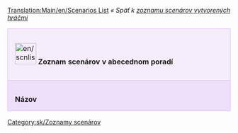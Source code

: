 [[Translation:Main/en/Scenarios List]]{{en/-}}
''« Späť k [[Main/sk/Zoznam scenárov vytvorených hráčmi|zoznamu scenárov vytvorených hráčmi]]''

{| cellspacing="3" class="mainpagetable" align="center" width="100%"
|- valign="top" 
|colspan="11" style="font-size: 100%; BACKGROUND-COLOR: #F5EDFC; border: 1px solid #E1BBFF; margin: 0; padding: 1em; text-align: left; width:14%"|[[File:en/scnlist-alphabetical.png|48px]] <font size="3">'''Zoznam scenárov v abecednom poradí'''</font>
|-
|style="font-size: 100%; BACKGROUND-COLOR: #EDDEFA; border: 1px solid #E1BBFF; margin: 0; padding: 1em 1em 0em 1em; text-align: left;"|'''Názov'''
|style="font-size: 100%; BACKGROUND-COLOR: #EDDEFA; border: 1px solid #E1BBFF; margin: 0; padding: 1em 1em 0em 1em; text-align: left;"|'''Popis'''
|style="font-size: 100%; BACKGROUND-COLOR: #EDDEFA; border: 1px solid #E1BBFF; margin: 0; padding: 1em 1em 0em 1em; text-align: left;"|'''Obtiažnosť'''
|style="font-size: 100%; BACKGROUND-COLOR: #EDDEFA; border: 1px solid #E1BBFF; margin: 0; padding: 1em 1em 0em 1em; text-align: left;"|'''Prostredie'''
|style="font-size: 100%; BACKGROUND-COLOR: #EDDEFA; border: 1px solid #E1BBFF; margin: 0; padding: 1em 1em 0em 1em; text-align: left;"|'''Veľkosť'''
|style="font-size: 100%; BACKGROUND-COLOR: #EDDEFA; border: 1px solid #E1BBFF; margin: 0; padding: 1em 1em 0em 1em; text-align: left;"|'''Reliéf'''
|style="font-size: 100%; BACKGROUND-COLOR: #EDDEFA; border: 1px solid #E1BBFF; margin: 0; padding: 1em 1em 0em 1em; text-align: left;"|'''Hustota miest'''
|style="font-size: 100%; BACKGROUND-COLOR: #EDDEFA; border: 1px solid #E1BBFF; margin: 0; padding: 1em 1em 0em 1em; text-align: left;"|'''Hustota priemyslu'''
|style="font-size: 100%; BACKGROUND-COLOR: #EDDEFA; border: 1px solid #E1BBFF; margin: 0; padding: 1em 1em 0em 1em; text-align: left;"|'''Scenár založený na reálnom svete'''
|style="font-size: 100%; BACKGROUND-COLOR: #EDDEFA; border: 1px solid #E1BBFF; margin: 0; padding: 1em 1em 0em 1em; text-align: left;"|'''Verzia OpenTTD'''
|style="font-size: 100%; BACKGROUND-COLOR: #EDDEFA; border: 1px solid #E1BBFF; margin: 0; padding: 1em 1em 0em 1em; text-align: left;"|'''Autor'''

{{en/ScenariosListRow|name=[[Main/en/(Don't) Hurt Your Eyes ;-)|(Don't) Hurt Your Eyes ;-)]]
|description=A toyland map made with the original TTD
|difficulty=[[Main/sk/Scenáre zoradené podľa obtiažnosti - Stredná|Stredná]]
|setting=[[Main/en/Scenario by Setting - Toyland|Toyland]]
|size=[[Main/en/Scenarios by Size 256x256|256x256]]
|relief=[[Main/en/Flat Scenarios|Flat]]
|towns=Normal 
|industries=[[Main/en/Scenarios by Quantity of Industries - Normal|Normal]]
|realworld=no 
|version=any
|author=[[Archive/en/Sleepie|Sleepie]] 
}}

{{en/ScenariosListRow|name=[[Main/en/A Mars Odyssey|A Mars Odyssey v0.5]]
|description=
|difficulty=[[Main/sk/Scenáre zoradené podľa obtiažnosti - Ľahká|Ľahká]]
|setting=[[Main/en/Scenario by Setting - Special|Special (Mars)]]
|size=[[Main/en/Scenarios by Size 256x256|256x256]]
|relief=[[Main/en/Flat Scenarios|Flat]]
|towns=Normal
|industries=[[Main/en/Scenarios by Quantity of Industries - Normal|Normal]]
|realworld=no
|version=0.5.0
|author=Ominus
}}

{{en/ScenariosListRow|name=[[Main/en/Alexander to Karthoum|Alexander to Karthoum]]
|description=based on a heightmap for the [http://sk.wikipedia.org/wiki/N%C3%ADl Nile]
|difficulty=[[Main/sk/Scenáre zoradené podľa obtiažnosti - Stredná|Stredná]]
|setting=[[Main/en/Scenario by Setting - Sub-Tropical|Sub-Tropical]]
|size=[[Main/en/Scenarios by Size 512x2048|512x2048]]
|relief=[[Main/en/Flat Scenarios|Flat]]
|towns=Normal
|industries=[[Main/en/Scenarios by Quantity of Industries - Normal|Normal]]
|realworld=[[Main/en/Scenarios Based on Real World|The Nile from the delta to Karthoum]]
|version=0.5.0
|author=thebrightside
}}

{{en/ScenariosListRow|name=[[Main/en/Europe|CarstsEuropeScenario]]
|description=Europe based on NASA SRTM-Data
|difficulty=[[Main/sk/Scenáre zoradené podľa obtiažnosti - Stredná|Stredná]]
|setting=[[Main/en/Scenario by Setting - Temperate|Temperate]]
|size=[[Main/en/Scenarios by Size 2048x2048|2048x2048]]
|relief=[[Main/en/Mixed Relief Scenarios|Mixed]]
|towns=High
|industries=[[Main/en/Scenarios by Quantity of Industries - High|High]]
|realworld=[[Main/en/Scenarios Based on Real World|Europe]]
|version=0.5.0
|author=[[Archive/en/CARST|CARST]]
}}

{{en/ScenariosListRow|name=[[Main/en/CarstsMonsterScenario v3|CarstsMonsterScenario_v3]]
|description=Hundreds of cities and industries
|difficulty=[[Main/sk/Scenáre zoradené podľa obtiažnosti - Ľahká|Ľahká]]
|setting=[[Main/en/Scenario by Setting - Temperate|Temperate]]
|size=[[Main/en/Scenarios by Size 2048x2048|2048x2048]]
|relief=[[Main/en/Flat Scenarios|Flat]]
|towns=High
|industries=[[Main/en/Scenarios by Quantity of Industries - High|High]]
|realworld=no
|version=0.5.0
|author=[[Archive/en/CARST|CARST]]
}}

{{en/ScenariosListRow|name=[[Main/en/CarstsTrainingScenario v3|CarstsTrainingScenario_v3]]
|description=Six-city training ground
|difficulty=[[Main/sk/Scenáre zoradené podľa obtiažnosti - Ľahká|Ľahká]]
|setting=[[Main/en/Scenario by Setting - Temperate|Temperate]]
|size=[[Main/en/Scenarios by Size 256x256|256x256]]
|relief=[[Main/en/Very Flat Scenarios|Very Flat]]
|towns=Low
|industries=[[Main/en/Scenarios by Quantity of Industries - High|High]]
|realworld=no
|version=0.6.0
|author=[[Archive/en/CARST|CARST]]
}}

{{en/ScenariosListRow|name=[[Main/en/CarstsWorldScenario|CarstsWorldScenario]]
|description=Planet earth based on satellite-data
|difficulty=[[Main/sk/Scenáre zoradené podľa obtiažnosti - Stredná|Stredná]]
|setting=[[Main/en/Scenario by Setting - Temperate|Temperate]]
|size=[[Main/en/Scenarios with greater Size than 2048x2048 or Size not listed|8192x4096]]
|relief=[[Main/en/Mixed Relief Scenarios|Mixed]]
|towns=Normal
|industries=[[Main/en/Scenarios by Quantity of Industries - Normal|Normal]]
|realworld=[[Main/en/Scenarios Based on Real World|Earth]]
|version=0.6.0
|author=[[Archive/en/CARST|CARST]]
}}

{{en/ScenariosListRow|name=[[Main/en/Chatham Islands|Chatham Islands v0.5]]
|description=New Zealand's [http://en.wikipedia.org/wiki/Chatham_Islands Chatham Islands]
|difficulty=[[Main/sk/Scenáre zoradené podľa obtiažnosti - Stredná|Stredná]]
|setting=[[Main/en/Scenario by Setting - Sub-Tropical|Sub-Tropical]]
|size=[[Main/en/Scenarios by Size 1024x1024|1024x1024]]
|relief=[[Main/en/Hilly Scenarios|Hilly]]
|towns=High
|industries=[[Main/en/Scenarios by Quantity of Industries - High|High]]
|realworld=[[Main/en/Scenarios Based on Real World|Chatham Islands (Terrain only)]]
|version=0.5.0
|author=Ominus
}}

{{en/ScenariosListRow|name=[[Main/en/Climb up the Mountains|Climb up the Mountains]]
|description=Made with the original TTD
|difficulty=[[Main/sk/Scenáre zoradené podľa obtiažnosti - Stredná|Stredná]]
|setting=[[Main/en/Scenario by Setting - Sub-Arctic|Sub-Arctic]]
|size=[[Main/en/Scenarios by Size 256x256|256x256]]
|relief=[[Main/en/Mixed Relief Scenarios|Mixed]]
|towns=Normal
|industries=[[Main/en/Scenarios by Quantity of Industries - Normal|Normal]]
|realworld=no
|version=any
|author=[[Archive/en/Sleepie|Sleepie]]
}}

{{en/ScenariosListRow|name=[[Main/en/Cuba|Cuba]]
|description=Real-life Cuba
|difficulty=[[Main/sk/Scenáre zoradené podľa obtiažnosti - Stredná|Stredná]]
|setting=[[Main/en/Scenario by Setting - Sub-Tropical|Sub-Tropical]]
|size=[[Main/en/Scenarios by Size 1024x512|1024x512]]
|relief=[[Main/en/Mixed Relief Scenarios|Mixed]]
|towns=Normal
|industries=[[Main/en/Scenarios by Quantity of Industries - Normal|Normal]]
|realworld=Yes
|version=0.6.0
|author=[[Archive/en/pasisti|pasisti]]
}}

{{en/ScenariosListRow|name=[[Main/en/Dale of Scandy|Dale of Scandy]]
|description=A very nice sub-arctic map
|difficulty=[[Main/sk/Scenáre zoradené podľa obtiažnosti - Stredná|Stredná]]
|setting=[[Main/en/Scenario by Setting - Sub-Arctic|Sub-Arctic]]
|size=[[Main/en/Scenarios by Size 256x256|256x256]]
|relief=[[Main/en/Mountainous Scenarios|Mountainous]]
|towns=Normal
|industries=[[Main/en/Scenarios by Quantity of Industries - High|High]]
|realworld=no
|version=0.4.5
|author=George
}}

{{en/ScenariosListRow|name=[[Main/en/Denmark|Denmark]]
|description=
|difficulty=[[Main/sk/Scenáre zoradené podľa obtiažnosti - Stredná|Stredná]]
|setting=[[Main/en/Scenario by Setting - Temperate|Temperate]]
|size=[[Main/en/Scenarios by Size 1024x1024|1024x1024]]
|relief=[[Main/en/Flat Scenarios|Flat]]
|towns=High
|industries=[[Main/en/Scenarios by Quantity of Industries - Normal|Normal]]
|realworld=[[Main/en/Scenarios Based on Real World|Denmark]]
|version=0.5.1-RC2
|author=Kristian Rasmussen
}}

{{en/ScenariosListRow|name=[[Main/en/Desert Tracking|Desert Tracking]]
|description=A long island, [...] a good place to practice building networks
|difficulty=[[Main/sk/Scenáre zoradené podľa obtiažnosti - Stredná|Stredná]]
|setting=[[Main/en/Scenario by Setting - Sub-Tropical|Sub-Tropical]]
|size=[[Main/en/Scenarios by Size 256x512|256x512]]
|relief=[[Main/en/Mixed Relief Scenarios|Mixed]]
|towns=Low (11)
|industries=[[Main/en/Scenarios by Quantity of Industries - Normal|Normal]]
|realworld=no
|version=Nightly r10026
|author=Deep Blue
}}

{{en/ScenariosListRow|name=[[Main/en/Echo|Echo]]
|description=two main sub-tropical continents
|difficulty=[[Main/sk/Scenáre zoradené podľa obtiažnosti - Stredná|Stredná]]
|setting=[[Main/en/Scenario by Setting - Sub-Tropical|Sub-Tropical]]
|size=[[Main/en/Scenarios by Size 256x256|256x256]]
|relief=[[Main/en/Hilly Scenarios|Hilly]]
|towns=Normal
|industries=[[Main/en/Scenarios by Quantity of Industries - Low|Low]]
|realworld=no
|version=0.4.5
|author=S. Morris (Jungle)
}}






{{en/ScenariosListRow|name=[[Main/en/Flevoland|Flevoland]]
|description=Flevoland is a province of the Netherlands and one of the famous polders. The dikes prevent the towns and cities from flooding. Accidentally removing a part of the dike, will really get things under water. The scenario starts at 1984, year of founding the town Zeewolde. (Youngest town of the Netherlands)
|difficulty=[[Main/sk/Scenáre zoradené podľa obtiažnosti - Ľahká|Ľahká]]
|setting=[[Main/en/Scenario by Setting - Temperate|Temperate]]
|size=[[Main/en/Scenarios by Size 512x512|512x512]]
|relief=[[Main/en/Very Flat Scenarios|Very Flat]]
|towns=Low
|industries=[[Main/en/Scenarios by Quantity of Industries - Normal|Normal]]
|realworld=[[Main/en/Scenarios Based on Real World|Flevoland]]
|version=0.6.3
|author=[[Archive/en/PSVSupporter|PSVSupporter]]
}}









{{en/ScenariosListRow|name=[[Main/en/Florida|Florida v0.1]]
|description=
|difficulty=[[Main/sk/Scenáre zoradené podľa obtiažnosti - Ľahká|Ľahká]]
|setting=[[Main/en/Scenario by Setting - Temperate|Temperate]]
|size=[[Main/en/Scenarios by Size 512x512|512x512]]
|relief=[[Main/en/Very Flat Scenarios|Very Flat]]
|towns=High
|industries=[[Main/en/Scenarios by Quantity of Industries - Normal|Normal]]
|realworld=[[Main/en/Scenarios Based on Real World|Florida]]
|version=0.5.0
|author=James Kirk aka Carskick
}}

{{en/ScenariosListRow|name=[[Main/en/Fractal Landscape|Fractal Landscape]][[File:en/Fractal Landscape ss1.png|128px]]
|description='''Fractal Landscape''' models the Mandelbrot set as a sea surrounded by cliffs and capes, with an island in the form of a Julia set and two lakes in the form of Sierpinski carpets!
|difficulty=[[Main/sk/Scenáre zoradené podľa obtiažnosti - Ľahká|Ľahká]]
|setting=[[Main/en/Scenario by Setting - Temperate|Temperate]]
|size=[[Main/en/Scenarios by Size 512x512|512x512]]
|relief=[[Main/en/Mixed Relief Scenarios|Mixed]]
|towns=Normal
|industries=[[Main/en/Scenarios by Quantity of Industries - Normal|Normal]]
|realworld=no
|version=0.5.3
|author=CMG Lee
}}

{{en/ScenariosListRow|name=[[Main/en/Get Your Ships|Get Your Ships!]]
|description=
|difficulty=[[Main/sk/Scenáre zoradené podľa obtiažnosti - Ťažká|Ťažká]]
|setting=[[Main/en/Scenario by Setting - Temperate|Temperate]]
|size=[[Main/en/Scenarios by Size 128x512|512x128]]
|relief=[[Main/en/Mixed Relief Scenarios|Mixed]]
|towns=Low
|industries=[[Main/en/Scenarios by Quantity of Industries - Low|Low]]
|realworld=no
|version=0.5.0
|author=[[Archive/en/ZxBiohazardZx|ZxBiohazardZx]]
}}

{{en/ScenariosListRow|name=[[Main/en/Iceland|Iceland]]
|description=orginal town names and landscape
|difficulty=[[Main/sk/Scenáre zoradené podľa obtiažnosti - Stredná|Stredná]]
|setting=[[Main/en/Scenario by Setting - Sub-Arctic|Sub-Arctic]]
|size=[[Main/en/Scenarios by Size 512x512|512x512]]
|relief=[[Main/en/Hilly Scenarios|Hilly]]
|towns=Low
|industries=[[Main/en/Scenarios by Quantity of Industries - Low|Low]]
|realworld=[[Main/en/Scenarios Based on Real World|Iceland]]
|version=0.5.0
|author=Knartz
}}

{{en/ScenariosListRow|name=[[Main/en/Islands|Islands]]
|description=included by default
|difficulty=[[Main/en/Scenario by Difficulty - Normal|Normal]]
|setting=[[Main/en/Scenario by Setting - Sub-Tropical|Sub-Tropical]]
|size=[[Main/en/Scenarios by Size 128x128|128x128]]
|relief=[[Main/en/Hilly Scenarios|Hilly]]
|towns=Normal
|industries=[[Main/en/Scenarios by Quantity of Industries - Normal|Normal]]
|realworld=no
|version=0.4.5
|author=Zimri
}}

{{en/ScenariosListRow|name=[[Main/en/Italy|Italy Scenario v.035]]
|description=
|difficulty=[[Main/en/Scenario by Difficulty - Easy|Easy]]
|setting=[[Main/en/Scenario by Setting - Temperate|Temperate]]
|size=[[Main/en/Scenarios by Size 2048x2048|2048x2048]]
|relief=[[Main/en/Mixed Relief Scenarios|Mixed]]
|towns=High
|industries=[[Main/en/Scenarios by Quantity of Industries - High|High]]
|realworld=[[Main/en/Scenarios Based on Real World|Italy]]
|version=0.5.0-RC4
|author=Mikima
}}

{{en/ScenariosListRow|name=[[Main/en/Jamaica|Jamaica]]
|description=great potential to exploit the whole island
|difficulty=[[Main/en/Scenario by Difficulty - Hard|Hard]]
|setting=[[Main/en/Scenario by Setting - Sub-Tropical|Sub-Tropical]]
|size=[[Main/en/Scenarios by Size 256x256|256x256]]
|relief=[[Main/en/Flat Scenarios|Flat]]
|towns=Normal
|industries=[[Main/en/Scenarios by Quantity of Industries - High|High]]
|realworld=[[Main/en/Scenarios Based on Real World|Jamaica]]
|version=0.5.2
|author=Luukland
}}

{{en/ScenariosListRow|name=[[Main/en/Kloof|Kloof]]
|description=A map at the highest height level divided by a big canyon
|difficulty=[[Main/en/Scenario by Difficulty - Easy|Easy]]
|setting=[[Main/en/Scenario by Setting - Temperate|Temperate]]
|size=[[Main/en/Scenarios by Size 512x512|512x512]]
|relief=[[Main/en/Mixed Relief Scenarios|Mixed]]
|towns=High
|industries=[[Main/en/Scenarios by Quantity of Industries - Normal|Normal]]
|realworld=no
|version=0.5.0
|author=thebrightside
}}

{{en/ScenariosListRow|name=[[Main/en/Kritschgau|Kritschgau]]
|description=A city of 310 000, made up of numerous districts interconnected with highways.
|difficulty=[[Main/en/Scenario by Difficulty - Normal|Normal]]
|setting=[[Main/en/Scenario by Setting - Temperate|Temperate]]
|size=[[Main/en/Scenarios by Size 256x256|256x256]]
|relief=[[Main/en/Flat Scenarios|Flat]]
|towns=High
|industries=None
|realworld=No
|version=[[Main/en/nightly]] r14110 or newer
|author=[[Archive/en/Jupix|Jupix]]
}}

{{en/ScenariosListRow|name=[[Main/en/Lakes|Lakes]]
|description=A map made with the original TTD
|difficulty=[[Main/en/Scenario by Difficulty - Normal|Normal]]
|setting=[[Main/en/Scenario by Setting - Temperate|Temperate]]
|size=[[Main/en/Scenarios by Size 256x256|256x256]]
|relief=[[Main/en/Mixed Relief Scenarios|Mixed]]
|towns=Normal
|industries=[[Main/en/Scenarios by Quantity of Industries - High|High]]
|realworld=no
|version=any
|author=[[Archive/en/Sleepie|Sleepie]]
}}

{{en/ScenariosListRow|name=[[Main/en/Land of Floods|Land of Floods v0.5]]
|description=
|difficulty=[[Main/en/Scenario by Difficulty - Normal|Normal]]
|setting=[[Main/en/Scenario by Setting - Temperate|Temperate]]
|size=[[Main/en/Scenarios by Size 256x256|256x256]]
|relief=[[Main/en/Very Flat Scenarios|Very Flat]]
|towns=Normal
|industries=[[Main/en/Scenarios by Quantity of Industries - Normal|Normal]]
|realworld=no
|version=0.5.0
|author=Ominus
}}

{{en/ScenariosListRow|name=[[Main/en/Latvia|Latvia]]
|description= Map of Latvia and some of neighboring countries.
|difficulty=[[Main/en/Scenario by Difficulty - Normal|Normal]]
|setting=[[Main/en/Scenario by Setting - Temperate|Temperate]]
|size=[[Main/en/Scenarios by Size 512x512|512x512]]
|relief=[[Main/en/Mixed Relief Scenarios|Mixed]]
|towns=Normal
|industries=[[Main/en/Scenarios by Quantity of Industries - Normal|Normal]]
|realworld=[[Main/en/Scenarios Based on Real World|Latvia]]
|version=0.6.0 beta3
|author=Pendrokar
}}

{{en/ScenariosListRow|name=[[Main/en/Lithuania|Lithuania]]
|description= Map of Lithuania and some of neighboring countries.
|difficulty=[[Main/en/Scenario by Difficulty - Normal|Normal]]
|setting=[[Main/en/Scenario by Setting - Temperate|Temperate]]
|size=[[Main/en/Scenarios by Size 512x512|512x512]]
|relief=[[Main/en/Mixed Relief Scenarios|Mixed]]
|towns=Normal
|industries=[[Main/en/Scenarios by Quantity of Industries - Normal|Normal]]
|realworld=[[Main/en/Scenarios Based on Real World|Lithuania]]
|version=0.7.0
|author=carnifex, brisky
}}

{{en/ScenariosListRow|name=[[Main/en/Malta|Malta]]
|description=Malta, Gozo, Comino based on SRTM-3 Data
|difficulty=[[Main/en/Scenario by Difficulty - Easy|Easy]]
|setting=[[Main/en/Scenario by Setting - Sub-Tropical|Sub-Tropical]]
|size=[[Main/en/Scenarios by Size 512x1024|512x1024]]
|relief=[[Main/en/Hilly Scenarios|Hilly]]
|towns=Normal
|industries=[[Main/en/Scenarios by Quantity of Industries - Normal|Normal]]
|realworld=[[Main/en/Scenarios Based on Real World|Malta]]
|version=0.6.0-beta3
|author=[[Archive/en/Daisayah|Daisayah]]
}}

{{en/ScenariosListRow|name=[[Main/en/New Zealand North Island|New Zealand North Island]]
|description=The North Island
|difficulty=[[Main/en/Scenario by Difficulty - Normal|Normal]]
|setting=[[Main/en/Scenario by Setting - Temperate|Temperate]]
|size=[[Main/en/Scenarios by Size 2048x2048|2048x2048]]
|relief=[[Main/en/Mixed Relief Scenarios|Mixed]]
|towns=Low 
|industries=[[Main/en/Scenarios by Quantity of Industries - Normal|Normal]]
|realworld=[[Main/en/Scenarios Based on Real World|New Zealand]]
|version=0.6.1-RC1
|author=sootynz
}}

{{en/ScenariosListRow|name=[[Main/en/New Zealand South Island arctic|New Zealand South Island arctic]]
|description=The South Island
|difficulty=[[Main/en/Scenario by Difficulty - Normal|Normal]]
|setting=[[Main/en/Scenario by Setting - Sub-Arctic|Sub-Arctic]]
|size=[[Main/en/Scenarios by Size 1024x1024|1024x1024]]
|relief=[[Main/en/Mixed Relief Scenarios|Mixed]]
|towns=Normal 
|industries=[[Main/en/Scenarios by Quantity of Industries - Normal|Normal]]
|realworld=[[Main/en/Scenarios Based on Real World|New Zealand]]
|version=0.6.1-RC1
|author=sootynz
}}

{{en/ScenariosListRow|name=[[Main/en/Northumberland, England|Northumberland, England]]
|description=Representation of Northumberland
|difficulty=[[Main/en/Scenario by Difficulty - Normal|Normal]]
|setting=[[Main/en/Scenario by Setting - Temperate|Temperate]]
|size=[[Main/en/Scenarios by Size 1024x512|1024x512]]
|relief=[[Main/en/Mixed Relief Scenarios|Mixed]]
|towns=Low 
|industries=[[Main/en/Scenarios by Quantity of Industries - Low|Low]]
|realworld=[[Main/en/Scenarios Based on Real World|England]]
|version=0.6.3
|author=Pete Loud
}}

{{en/ScenariosListRow|name=[[Main/en/Snowy Highlands|Snowy Highlands v0.5]]
|description=
|difficulty=[[Main/en/Scenario by Difficulty - Normal|Normal]]
|setting=[[Main/en/Scenario by Setting - Sub-Arctic|Sub-Arctic]]
|size=[[Main/en/Scenarios by Size 2048x2048|2048x2048]]
|relief=[[Main/en/Hilly Scenarios|Hilly]]
|towns=Normal
|industries=[[Main/en/Scenarios by Quantity of Industries - Normal|Normal]]
|realworld=no
|version=0.5.0-RC5
|author=[[Archive/en/Sleepie|Sleepie]]
}}

{{en/ScenariosListRow|name=[[Main/en/South West France|South West France]]
|description=Great South West of France
|difficulty=[[Main/en/Scenario by Difficulty - Normal|Normal]]
|setting=[[Main/en/Scenario by Setting - Temperate|Temperate]]
|size=[[Main/en/Scenarios by Size 512x512|512x512]]
|relief=[[Main/en/Mixed Relief Scenarios|Mixed]]
|towns=High
|industries=[[Main/en/Scenarios by Quantity of Industries - Normal|Normal]]
|realworld=[[Main/en/Scenarios Based on Real World|South West, France]]
|version=0.7.0
|author=[[Archive/en/Piccolo|Piccolo]]
}}

{{en/ScenariosListRow|name=[[Main/en/South Yorkshire|South Yorkshire]]
|description=Large scale map of South Yorkshire, England.
|difficulty=[[Main/en/Scenario by Difficulty - Normal|Normal]]
|setting=[[Main/en/Scenario by Setting - Temperate|Temperate]]
|size=[[Main/en/Scenarios by Size 512x512|512x512]]
|relief=[[Main/en/Mixed Relief Scenarios|Mixed]]
|towns=Normal 
|industries=[[Main/en/Scenarios by Quantity of Industries - Normal|Normal]]
|realworld=[[Main/en/Scenarios Based on Real World|South Yorkshire]]
|version=nightly after 14462
|author=sootynz
}}

{{en/ScenariosListRow|name=[[Main/en/Super Britania|Super Britania]]
|description=
|difficulty=[[Main/en/Scenario by Difficulty - Normal|Normal]]
|setting=[[Main/en/Scenario by Setting - Temperate|Temperate]]
|size=[[Main/en/Scenarios by Size 256x256|256x256]]
|relief=[[Main/en/Flat Scenarios|Flat]]
|towns=Normal
|industries=[[Main/en/Scenarios by Quantity of Industries - Normal|Normal]]
|realworld=no
|version=0.4.5
|author=George
}}

{{en/ScenariosListRow|name=[[Main/en/The Barrens|The Barrens]]
|description=
|difficulty=[[Main/en/Scenario by Difficulty - Normal|Normal]]
|setting=[[Main/en/Scenario by Setting - Sub-Tropical|Sub-Tropical]]
|size=[[Main/en/Scenarios by Size 512x512|512x512]]
|relief=[[Main/en/Mixed Relief Scenarios|Mixed]]
|towns=Normal
|industries=[[Main/en/Scenarios by Quantity of Industries - High|High]]
|realworld=no
|version=0.6.0-beta2
|author=[[Archive/en/Tirdun]]
}}

{{en/ScenariosListRow|name=[[Main/en/The Isles|The Isles v1.1]]
|description=
|difficulty=[[Main/en/Scenario by Difficulty - Normal|Normal]]
|setting=[[Main/en/Scenario by Setting - Sub-Tropical|Sub-Tropical]]
|size=[[Main/en/Scenarios by Size 1024x1024|1024x1024]]
|relief=[[Main/en/Flat Scenarios|Flat]]
|towns=High
|industries=[[Main/en/Scenarios by Quantity of Industries - Normal|Normal]]
|realworld=no
|version=0.4.8
|author=thebrightside
}}

{{en/ScenariosListRow|name=[[Main/en/Toy Train|Toy Train]]
|description=
|difficulty=[[Main/en/Scenario by Difficulty - Hard|Hard]]
|setting=[[Main/en/Scenario by Setting - Toyland|Toyland]]
|size=[[Main/en/Scenarios by Size 256x256|256x256]]
|relief=[[Main/en/Mountainous Scenarios|Mountainous]]
|towns=Low
|industries=[[Main/en/Scenarios by Quantity of Industries - Normal|Normal]]
|realworld=no
|version=0.4.5
|author=Purno
}}

{{en/ScenariosListRow|name=[[Main/en/Tropical River|Tropical River]]
|description=
|difficulty=[[Main/en/Scenario by Difficulty - Normal|Normal]]
|setting=[[Main/en/Scenario by Setting - Sub-Tropical|Sub-Tropical]]
|size=[[Main/en/Scenarios by Size 128x1024|128x1024]]
|relief=[[Main/en/Very Flat Scenarios|Very Flat]]
|towns=Normal
|industries=[[Main/en/Scenarios by Quantity of Industries - Normal|Normal]]
|realworld=no
|version=0.4.8
|author=Viole Falushe
}}

{{en/ScenariosListRow|name=[[Main/en/United Kingdom|United Kingdom v1.0]]
|description=Based off height map data from NASA
|difficulty=[[Main/en/Scenario by Difficulty - Easy|Easy]]
|setting=[[Main/en/Scenario by Setting - Temperate|Temperate]]
|size=[[Main/en/Scenarios by Size 2048x2048|2048x2048]]
|relief=[[Main/en/Mixed Relief Scenarios|Mixed]]
|towns=Normal
|industries=[[Main/en/Scenarios by Quantity of Industries - High|High]]
|realworld=[[Main/en/Scenarios Based on Real World|United Kingdom]]
|version=0.5.0
|author=JonScaife
}}

{{en/ScenariosListRow|name=[[Main/en/Verdant Islands|Verdant Islands]]
|description=
|difficulty=[[Main/en/Scenario by Difficulty - Normal|Normal]]
|setting=[[Main/en/Scenario by Setting - Temperate|Temperate]]
|size=[[Main/en/Scenarios by Size 256x256|256x256]]
|relief=[[Main/en/Mountainous Scenarios|Mountainous]]
|towns=Normal
|industries=[[Main/en/Scenarios by Quantity of Industries - High|High]]
|realworld=no
|version=0.6.0-beta2
|author=[[Archive/en/Tirdun]]
}}

{{en/ScenariosListRow|name=[[Main/en/Water and Mountains|Water and Mountains v1.0]]
|description=
|difficulty=[[Main/en/Scenario by Difficulty - Normal|Normal]]
|setting=[[Main/en/Scenario by Setting - Temperate|Temperate]]
|size=[[Main/en/Scenarios by Size 512x512|512x512]]
|relief=[[Main/en/Hilly Scenarios|Hilly]]
|towns=Low
|industries=[[Main/en/Scenarios by Quantity of Industries - Low|Low]]
|realworld=no
|version=Nightly r8148 (0.6.x)
|author=[[Archive/en/Sleepie|Sleepie]]
}}

{{en/ScenariosListRow|name=[[Main/en/Whistler|Whistler]]
|minimap=Scenario_whistler.gif
|screenshot=Scenario_whistler2.gif
|description=Small, fun and easy map. Can you transport everything? Starts at 1.1.2008.
|difficulty=[[Main/en/Scenario by Difficulty - Easy|Easy]]
|setting=[[Main/en/Scenario by Setting - Sub-Arctic|Sub-Arctic]]
|size=[[Main/en/Scenarios by Size 256x256|256x256]]
|relief=[[Main/en/Mixed Relief Scenarios|Mixed]]
|towns=Normal
|industries=[[Main/en/Scenarios by Quantity of Industries - Normal|Normal]]
|realworld=No
|version=0.6.3
|author=[[Archive/en/Priski|Priski]]
}}

|}

[[Category:sk/Zoznamy scenárov]]